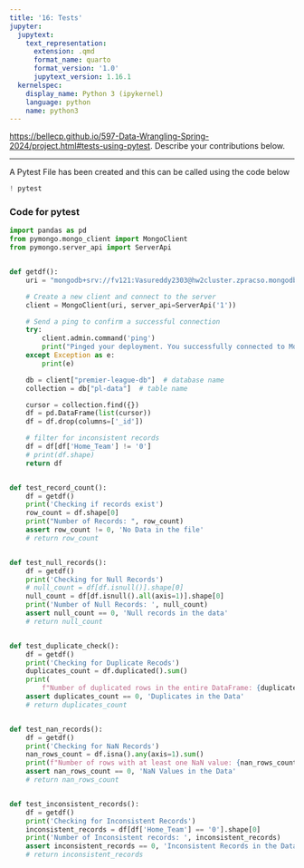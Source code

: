```yaml
---
title: '16: Tests'
jupyter:
  jupytext:
    text_representation:
      extension: .qmd
      format_name: quarto
      format_version: '1.0'
      jupytext_version: 1.16.1
  kernelspec:
    display_name: Python 3 (ipykernel)
    language: python
    name: python3
---
```


<https://bellecp.github.io/597-Data-Wrangling-Spring-2024/project.html#tests-using-pytest>.
Describe your contributions below.

* * *

A Pytest File has been created and this can be called using the code below

```python
! pytest
```

### Code for pytest 

```python
import pandas as pd
from pymongo.mongo_client import MongoClient
from pymongo.server_api import ServerApi


def getdf():
    uri = "mongodb+srv://fv121:Vasureddy2303@hw2cluster.zpracso.mongodb.net/?retryWrites=true&w=majority&appName=HW2Cluster"

    # Create a new client and connect to the server
    client = MongoClient(uri, server_api=ServerApi('1'))

    # Send a ping to confirm a successful connection
    try:
        client.admin.command('ping')
        print("Pinged your deployment. You successfully connected to MongoDB!")
    except Exception as e:
        print(e)

    db = client["premier-league-db"]  # database name
    collection = db["pl-data"]  # table name

    cursor = collection.find({})
    df = pd.DataFrame(list(cursor))
    df = df.drop(columns=['_id'])

    # filter for inconsistent records
    df = df[df['Home_Team'] != '0']
    # print(df.shape)
    return df


def test_record_count():
    df = getdf()
    print('Checking if records exist')
    row_count = df.shape[0]
    print("Number of Records: ", row_count)
    assert row_count != 0, 'No Data in the file'
    # return row_count


def test_null_records():
    df = getdf()
    print('Checking for Null Records')
    # null_count = df[df.isnull()].shape[0]
    null_count = df[df.isnull().all(axis=1)].shape[0]
    print('Number of Null Records: ', null_count)
    assert null_count == 0, 'Null records in the data'
    # return null_count


def test_duplicate_check():
    df = getdf()
    print('Checking for Duplicate Recods')
    duplicates_count = df.duplicated().sum()
    print(
        f"Number of duplicated rows in the entire DataFrame: {duplicates_count}")
    assert duplicates_count == 0, 'Duplicates in the Data'
    # return duplicates_count


def test_nan_records():
    df = getdf()
    print('Checking for NaN Records')
    nan_rows_count = df.isna().any(axis=1).sum()
    print(f"Number of rows with at least one NaN value: {nan_rows_count}")
    assert nan_rows_count == 0, 'NaN Values in the Data'
    # return nan_rows_count


def test_inconsistent_records():
    df = getdf()
    print('Checking for Inconsistent Records')
    inconsistent_records = df[df['Home_Team'] == '0'].shape[0]
    print('Number of Inconsistent records: ', inconsistent_records)
    assert inconsistent_records == 0, 'Inconsistent Records in the Data'
    # return inconsistent_records
```

